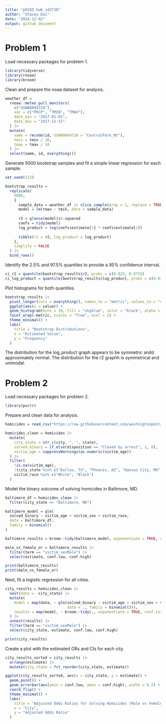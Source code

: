 ```yaml
---
title: "p8105_hw6_sd3730"
author: "Stacey Dai"
date: "2024-12-02"
output: github_document
---
```


# Problem 1

Load necessary packages for problem 1.
```r
library(tidyverse)
library(rnoaa)
library(broom)
```

Clean and prepare the noaa dataset for analysis.
```r
weather_df = 
  rnoaa::meteo_pull_monitors(
    c("USW00094728"),
    var = c("PRCP", "TMIN", "TMAX"), 
    date_min = "2017-01-01",
    date_max = "2017-12-31"
  ) |>
  mutate(
    name = recode(id, USW00094728 = "CentralPark_NY"),
    tmin = tmin / 10,
    tmax = tmax / 10
  ) |>
  select(name, id, everything())
```

Generate 5000 bootstrap samples and fit a simple linear regression for each sample.
```r
set.seed(123)

bootstrap_results = 
  replicate(
    5000, 
    {
      sample_data = weather_df |> slice_sample(prop = 1, replace = TRUE)
      model = lm(tmax ~ tmin, data = sample_data)
      
      r2 = glance(model)$r.squared
      coefs = tidy(model)
      log_product = log(coefs$estimate[1] * coefs$estimate[2])
      
      tibble(r2 = r2, log_product = log_product)
    },
    simplify = FALSE
  ) |>
  bind_rows()
```

Identify the 2.5% and 97.5% quantiles to provide a 95% confidence interval.
```r
ci_r2 = quantile(bootstrap_results$r2, probs = c(0.025, 0.975))
ci_log_product = quantile(bootstrap_results$log_product, probs = c(0.025, 0.975))
```

Plot histograms for both quantiles.
```r
bootstrap_results |>
  pivot_longer(cols = everything(), names_to = "metric", values_to = "value") |>
  ggplot(aes(x = value)) +
  geom_histogram(bins = 30, fill = "skyblue", color = "black", alpha = 0.7) +
  facet_wrap(~metric, scales = "free", ncol = 1) +
  theme_minimal() +
  labs(
    title = "Bootstrap Distributions",
    x = "Estimated Value",
    y = "Frequency"
  )
```

The distribution for the log_product graph appears to be symmetric andd approximately normal. The distribution for the r2 graphh is symmetrical and unimodal. 

# Problem 2

Load necessary packages for problem 2.
```r
library(purrr)
```

Prepare and clean data for analysis.
```r
homicides = read_csv("https://raw.githubusercontent.com/washingtonpost/data-homicides/master/homicide-data.csv")

homicides_clean = homicides |>
  mutate(
    city_state = str_c(city, ", ", state),
    solved_binary = if_else(disposition == "Closed by arrest", 1, 0),
    victim_age = suppressWarnings(as.numeric(victim_age))
  ) |>
  filter(
    !is.na(victim_age),
    !(city_state %in% c("Dallas, TX", "Phoenix, AZ", "Kansas City, MO", "Tulsa, AL")),
    victim_race %in% c("White", "Black")
  )
```

Model the binary outcome of solving homicides in Baltimore, MD.
```r
baltimore_df = homicides_clean |>
  filter(city_state == "Baltimore, MD")

baltimore_model = glm(
  solved_binary ~ victim_age + victim_sex + victim_race,
  data = baltimore_df,
  family = binomial()
)

baltimore_results = broom::tidy(baltimore_model, exponentiate = TRUE, conf.int = TRUE)

male_vs_female_or = baltimore_results |>
  filter(term == "victim_sexMale") |>
  select(estimate, conf.low, conf.high)

print(baltimore_results)
print(male_vs_female_or)
```

Next, fit a logistic regression for all cities.
```r
city_results = homicides_clean |>
  nest(data = -city_state) |>
  mutate(
    model = map(data, ~ glm(solved_binary ~ victim_age + victim_sex + victim_race, 
                            data = ., family = binomial())),
    results = map(model, ~ broom::tidy(., exponentiate = TRUE, conf.int = TRUE))
  ) |>
  unnest(results) |>
  filter(term == "victim_sexMale") |>
  select(city_state, estimate, conf.low, conf.high)

print(city_results)
```

Create a plot with the estimated ORs and CIs for each city.
```r
city_results_sorted = city_results |>
  arrange(estimate) |>
  mutate(city_state = fct_reorder(city_state, estimate))

ggplot(city_results_sorted, aes(x = city_state, y = estimate)) +
  geom_point() +
  geom_errorbar(aes(ymin = conf.low, ymax = conf.high), width = 0.2) +
  coord_flip() +
  theme_minimal() +
  labs(
    title = "Adjusted Odds Ratios for Solving Homicides (Male vs Female Victims)",
    x = "City",
    y = "Adjusted Odds Ratio"
  )
```


